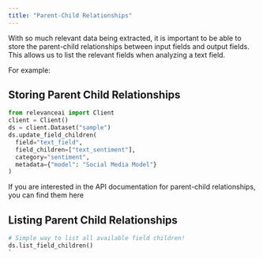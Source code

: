 ```yaml
---
title: "Parent-Child Relationships"
---
```


With so much relevant data being extracted, it is important to be able to store the parent-child relationships between input fields and output fields. This allows us to list the relevant fields when analyzing a text field. 

For example:

## Storing Parent Child Relationships

```python Python
from relevanceai import Client 
client = Client()
ds = client.Dataset("sample")
ds.update_field_children(
  field="text_field",
  field_children=["text_sentiment"],
  category="sentiment",
  metadata={"model": "Social Media Model"}
)
```

If you are interested in the API documentation for parent-child relationships, you can find them here 

## Listing Parent Child Relationships

```python Python
# Simple way to list all available field children!
ds.list_field_children()
`